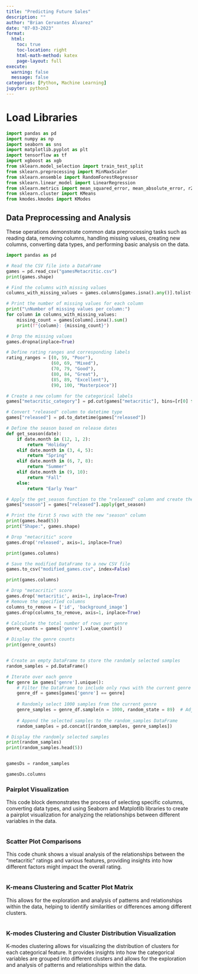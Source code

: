 ```yaml
---
title: "Predicting Future Sales"
description: ""
author: "Brian Cervantes Alvarez"
date: "07-03-2023"
format:
  html:
    toc: true
    toc-location: right
    html-math-method: katex
    page-layout: full
execute: 
  warning: false
  message: false
categories: [Python, Machine Learning]
jupyter: python3
---
```


# Load Libraries
```python
import pandas as pd
import numpy as np
import seaborn as sns
import matplotlib.pyplot as plt
import tensorflow as tf
import xgboost as xgb
from sklearn.model_selection import train_test_split
from sklearn.preprocessing import MinMaxScaler
from sklearn.ensemble import RandomForestRegressor
from sklearn.linear_model import LinearRegression
from sklearn.metrics import mean_squared_error, mean_absolute_error, r2_score
from sklearn.cluster import KMeans
from kmodes.kmodes import KModes
```

## Data Preprocessing and Analysis

These operations demonstrate common data preprocessing tasks such as reading data, removing columns, handling missing values, creating new columns, converting data types, and performing basic analysis on the data.

```python
import pandas as pd

# Read the CSV file into a DataFrame
games = pd.read_csv("gamesMetacritic.csv")
print(games.shape)

# Find the columns with missing values
columns_with_missing_values = games.columns[games.isna().any()].tolist()

# Print the number of missing values for each column
print("\nNumber of missing values per column:")
for column in columns_with_missing_values:
    missing_count = games[column].isna().sum()
    print(f"{column}: {missing_count}")

# Drop the missing values
games.dropna(inplace=True)

# Define rating ranges and corresponding labels
rating_ranges = [(0, 59, "Poor"),
                 (60, 69, "Mixed"),
                 (70, 79, "Good"),
                 (80, 84, "Great"),
                 (85, 89, "Excellent"),
                 (90, 100, "Masterpiece")]

# Create a new column for the categorical labels
games["metacritic_category"] = pd.cut(games["metacritic"], bins=[r[0] for r in rating_ranges] + [101], labels=[r[2] for r in rating_ranges], right=False)

# Convert "released" column to datetime type
games["released"] = pd.to_datetime(games["released"])

# Define the season based on release dates
def get_season(date):
    if date.month in (12, 1, 2):
        return "Holiday"
    elif date.month in (3, 4, 5):
        return "Spring"
    elif date.month in (6, 7, 8):
        return "Summer"
    elif date.month in (9, 10):
        return "Fall"
    else:
        return "Early Year"

# Apply the get_season function to the "released" column and create the "season" column
games["season"] = games["released"].apply(get_season)

# Print the first 5 rows with the new "season" column
print(games.head(5))
print("Shape:", games.shape)

# Drop "metacritic" score
games.drop('released', axis=1, inplace=True)

print(games.columns)

# Save the modified DataFrame to a new CSV file
games.to_csv("modified_games.csv", index=False)

print(games.columns)

# Drop "metacritic" score
games.drop('metacritic', axis=1, inplace=True)
# Remove the specified columns
columns_to_remove = ['id', 'background_image']
games.drop(columns_to_remove, axis=1, inplace=True)

```

```python
# Calculate the total number of rows per genre
genre_counts = games['genre'].value_counts()

# Display the genre counts
print(genre_counts)


# Create an empty DataFrame to store the randomly selected samples
random_samples = pd.DataFrame()

# Iterate over each genre
for genre in games['genre'].unique():
    # Filter the DataFrame to include only rows with the current genre
    genre_df = games[games['genre'] == genre]
    
    # Randomly select 1000 samples from the current genre
    genre_samples = genre_df.sample(n = 1000, random_state = 89)  # Adjust the random_state if needed
    
    # Append the selected samples to the random_samples DataFrame
    random_samples = pd.concat([random_samples, genre_samples])

# Display the randomly selected samples
print(random_samples)
print(random_samples.head(5))


gamesDs = random_samples

```


```python
gamesDs.columns
```



### Pairplot Visualization

This code block demonstrates the process of selecting specific columns, converting data types, and using Seaborn and Matplotlib libraries to create a pairplot visualization for analyzing the relationships between different variables in the data.

```python

```

### Scatter Plot Comparisons

 This code chunk shows a visual analysis of the relationships between the "metacritic" ratings and various features, providing insights into how different factors might impact the overall rating.
```python


```

### K-means Clustering and Scatter Plot Matrix

This allows for the exploration and analysis of patterns and relationships within the data, helping to identify similarities or differences among different clusters.

```python

```

### K-modes Clustering and Cluster Distribution Visualization

K-modes clustering allows for visualizing the distribution of clusters for each categorical feature. It provides insights into how the categorical variables are grouped into different clusters and allows for the exploration and analysis of patterns and relationships within the data.

```python


```